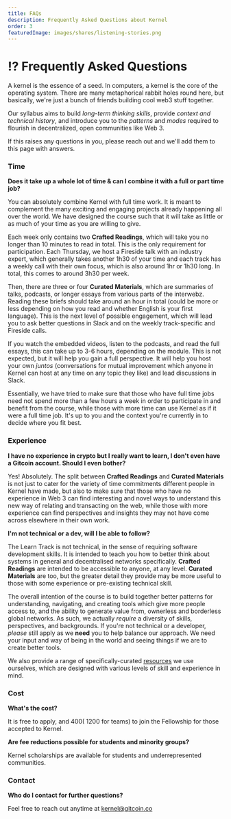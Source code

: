 ```yaml
---
title: FAQs
description: Frequently Asked Questions about Kernel
order: 3
featuredImage: images/shares/listening-stories.png
---
```


# ⁉️ Frequently Asked Questions

A kernel is the essence of a seed. In computers, a kernel is the core of the operating system. There are many metaphorical rabbit holes round here, but basically, we're just a bunch of friends building cool web3 stuff together.

Our syllabus aims to build *long-term thinking skills*, provide *context and technical history*, and introduce you to the *patterns* and *modes* required to flourish in decentralized, open communities like Web 3. 

If this raises any questions in you, please <Link hideExternalIcon to="mailto:kernel@gitcoin.co">reach out</Link> and we'll add them to this page with answers.

### Time

<Accordion>

**Does it take up a whole lot of time & can I combine it with a full or part time job?**

You can absolutely combine Kernel with full time work. It is meant to complement the many exciting and engaging projects already happening all over the world. We have designed the course such that it will take as little or as much of your time as you are willing to give.

Each week only contains two **Crafted Readings**, which will take you no longer than 10 minutes to read in total. This is the only requirement for participation. Each Thursday, we host a Fireside talk with an industry expert, which generally takes another 1h30 of your time and each track has a weekly call with their own focus, which is also around 1hr or 1h30 long. In total, this comes to around 3h30 per week.

Then, there are three or four **Curated Materials**, which are summaries of talks, podcasts, or longer essays from various parts of the interwebz. Reading these briefs should take around an hour in total (could be more or less depending on how you read and whether English is your first language). This is the next level of possible engagement, which will lead you to ask better questions in Slack and on the weekly track-specific and Fireside calls.

If you watch the embedded videos, listen to the podcasts, and read the full essays, this can take up to 3-6 hours, depending on the module. This is not expected, but it will help you gain a full perspective. It will help you host your own _juntos_ (conversations for mutual improvement which anyone in Kernel can host at any time on any topic they like) and lead discussions in Slack.

Essentially, we have tried to make sure that those who have full time jobs need not spend more than a few hours a week in order to participate in and benefit from the course, while those with more time can use Kernel as if it were a full time job. It's up to you and the context you're currently in to decide where you fit best.

</Accordion>

### Experience

<Accordion>

**I have no experience in crypto but I really want to learn, I don't even have a Gitcoin account. Should I even bother?**

Yes! Absolutely. The split between **Crafted Readings** and **Curated Materials** is not just to cater for the variety of time commitments different people in Kernel have made, but also to make sure that those who have no experience in Web 3 can find interesting and novel ways to understand this new way of relating and transacting on the web, while those with more experience can find perspectives and insights they may not have come across elsewhere in their own work.

</Accordion>

<Accordion>

**I'm not technical or a dev, will I be able to follow?**

The Learn Track is not technical, in the sense of requiring software development skills. It is intended to teach you how to better think about systems in general and decentralised networks specifically. **Crafted Readings** are intended to be accessible to anyone, at any level. **Curated Materials** are too, but the greater detail they provide may be more useful to those with some experience or pre-existing technical skill.

The overall intention of the course is to build together better patterns for understanding, navigating, and creating tools which give more people access to, and the ability to generate value from, ownerless and borderless global networks. As such, we actually _require_ a diversity of skills, perspectives, and backgrounds. If you're not technical or a developer, _please_ still apply as we **need** you to help balance our approach. We need your input and way of being in the world and seeing things if we are to create better tools.

We also provide a range of specifically-curated [resources](/resources) we use ourselves, which are designed with various levels of skill and experience in mind.

</Accordion>

### Cost

<Accordion>

**What's the cost?**

It is free to apply, and $400 (~$1200 for teams) to join the Fellowship for those accepted to Kernel.

</Accordion>

<Accordion>

**Are fee reductions possible for students and minority groups?**

<Link to='/blog/community/scholarships'>
    Kernel scholarships
</Link> are available for students and underrepresented communities.

</Accordion>

### Contact

<Accordion>

**Who do I contact for further questions?**

Feel free to reach out anytime at <Link hideExternalIcon to="mailto:kernel@gitcoin.co">kernel@gitcoin.co</Link>

</Accordion>

